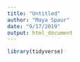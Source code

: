```yaml
---
title: "Untitled"
author: "Maya Spaur"
date: "9/17/2019"
output: html_document
---
```


```r
library(tidyverse)

```

